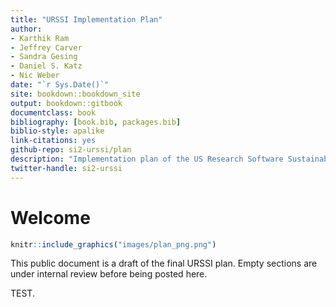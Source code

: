 ```yaml
---
title: "URSSI Implementation Plan"
author:
- Karthik Ram
- Jeffrey Carver
- Sandra Gesing
- Daniel S. Katz
- Nic Weber
date: "`r Sys.Date()`"
site: bookdown::bookdown_site
output: bookdown::gitbook
documentclass: book
bibliography: [book.bib, packages.bib]
biblio-style: apalike
link-citations: yes
github-repo: si2-urssi/plan
description: "Implementation plan of the US Research Software Sustainability Institute, a NSF funded conceptualization to plan a national research software institute."
twitter-handle: si2-urssi
---
```


# Welcome  {-}

```r
knitr::include_graphics("images/plan_png.png")
```

This public document is a draft of the final URSSI plan. Empty sections are under internal review before being posted here.

TEST.
